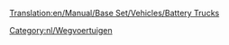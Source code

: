 [[Translation:en/Manual/Base Set/Vehicles/Battery Trucks]]

{{nl/Wegvoertuig|name     = MightyMover Batterijtruck
  |img      = MightyMover_Battery.gif
  |price    = £4.797 (€ 9.594)
  |speed    = 30 mph (48 km/h)
  |annual   = £421 (€ 842)
  |designed = 1936
  |life     = 15
  |capacity = 17 [[nl/batterijen|batterijen]]
}}

{{nl/Wegvoertuig|name     = Powernaught Batterijtruck
  |img      = Powernaught_Battery.gif
  |price    = £6.027 ( €12.054)
  |speed    = 55 mph (88 km/h)
  |annual   = £787 (€1.574)
  |designed = 1975
  |life     = 15
  |capacity = 19 [[nl/batterijen|batterijen]]
}}

{{nl/Wegvoertuig|name     = Wizzowow Batterijtruck
  |img      = Wizzow_Battery.gif
  |price    = £6.437 (€12.874)
  |speed    = 70 mph (112 km/h)
  |annual   = £1.125 (€2.640)
  |designed = 2018
  |life     = 15
  |capacity = 22 [[nl/batterijen|batterijen]]
}}
[[Category:nl/Wegvoertuigen]]